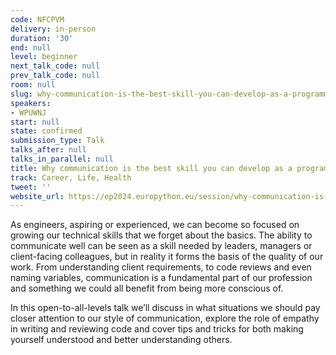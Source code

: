 ```yaml
---
code: NFCPVM
delivery: in-person
duration: '30'
end: null
level: beginner
next_talk_code: null
prev_talk_code: null
room: null
slug: why-communication-is-the-best-skill-you-can-develop-as-a-programmer
speakers:
- WPUWNJ
start: null
state: confirmed
submission_type: Talk
talks_after: null
talks_in_parallel: null
title: Why communication is the best skill you can develop as a programmer
track: Career, Life, Health
tweet: ''
website_url: https://ep2024.europython.eu/session/why-communication-is-the-best-skill-you-can-develop-as-a-programmer
---
```


As engineers, aspiring or experienced, we can become so focused on growing our technical skills that we forget about the basics. The ability to communicate well can be seen as a skill needed by leaders, managers or client-facing colleagues, but in reality it forms the basis of the quality of our work. From understanding client requirements, to code reviews and even naming variables, communication is a fundamental part of our profession and something we could all benefit from being more conscious of.

In this open-to-all-levels talk we’ll discuss in what situations we should pay closer attention to our style of communication, explore the role of empathy in writing and reviewing code and cover tips and tricks for both making yourself understood and better understanding others.
